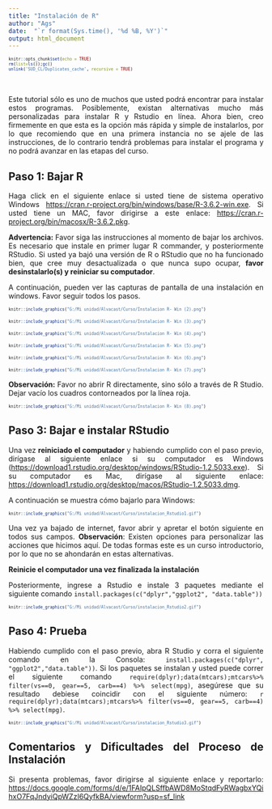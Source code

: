 ```yaml
---
title: "Instalación de R"
author: "Ags"
date:  "`r format(Sys.time(), '%d %B, %Y')`"
output: html_document
---
```


<style>
le type="text/css">
.tablelines table, .tablelines td, .tablelines th {
        border: 1px solid black;
        }
.centrado {
    text-align: center;
}
.table.center {
    margin-left:auto; 
    margin-right:auto;
  }
.table_wrapper{
    display: block;
    overflow-x: auto;
    white-space: nowrap;
}
code.r{
  font-size: 8px;
}
body{ /* Normal  */
      text-align: justify;
  }
</style>

```r
knitr::opts_chunk$set(echo = TRUE)
rm(list=ls());gc()
unlink('SUD_CL/Duplicates_cache', recursive = TRUE)
```
&nbsp;
<br>

Este tutorial sólo es uno de muchos que usted podrá encontrar para instalar estos programas. Posiblemente, existan alternativas mucho más personalizadas para instalar R y Rstudio en línea. Ahora bien, creo firmemente en que esta es la opción más rápida y simple de instalarlos, por lo que recomiendo que en una primera instancia no se ajele de las instrucciones, de lo contrario tendrá problemas para instalar el programa y no podrá avanzar en las etapas del curso.

## Paso 1: Bajar R

Haga click en el siguiente enlace si usted tiene de sistema operativo Windows <https://cran.r-project.org/bin/windows/base/R-3.6.2-win.exe>. Si usted tiene un MAC, favor dirigirse a este enlace: <https://cran.r-project.org/bin/macosx/R-3.6.2.pkg>.

**Advertencia:** Favor siga las instrucciones al momento de bajar los archivos. Es necesario que instale en primer lugar R commander, y posteriormente RStudio. Si usted ya bajó una versión de R o RStudio que no ha funcionado bien, que cree muy desactualizada o que nunca supo ocupar, **favor desinstalarlo(s) y reiniciar su computador**.

A continuación, pueden ver las capturas de pantalla de una instalación en windows. Favor seguir todos los pasos.


```r
knitr::include_graphics("G:/Mi unidad/Alvacast/Curso/Instalacion R- Win (2).png")
```

```r
knitr::include_graphics("G:/Mi unidad/Alvacast/Curso/Instalacion R- Win (3).png")
```


```r
knitr::include_graphics("G:/Mi unidad/Alvacast/Curso/Instalacion R- Win (4).png")
```

```r
knitr::include_graphics("G:/Mi unidad/Alvacast/Curso/Instalacion R- Win (5).png")
```

```r
knitr::include_graphics("G:/Mi unidad/Alvacast/Curso/Instalacion R- Win (6).png")
```

```r
knitr::include_graphics("G:/Mi unidad/Alvacast/Curso/Instalacion R- Win (7).png")
```

**Observación:** Favor no abrir R directamente, sino sólo a través de R Studio. Dejar vacío los cuadros contorneados por la línea roja.

```r
knitr::include_graphics("G:/Mi unidad/Alvacast/Curso/Instalacion R- Win (8).png")
```


## Paso 3: Bajar e instalar RStudio

Una vez **reiniciado el computador** y habiendo cumplido con el paso previo, dirígase al siguiente enlace si su computador es Windows (<https://download1.rstudio.org/desktop/windows/RStudio-1.2.5033.exe>). Si su computador es Mac, dirígase al siguiente enlace: <https://download1.rstudio.org/desktop/macos/RStudio-1.2.5033.dmg>.

A continuación se muestra cómo bajarlo para Windows:

```r
knitr::include_graphics("G:/Mi unidad/Alvacast/Curso/instalacion_Rstudio1.gif")
```

Una vez ya bajado de internet, favor abrir y apretar el botón siguiente en todos sus campos. **Observación**: Existen opciones para personalizar las acciones que hicimos aquí. De todas formas este es un curso introductorio, por lo que no se ahondarán en estas alternativas.

 **Reinicie el computador una vez finalizada la instalación**
 
 Posteriormente, ingrese a Rstudio e instale 3 paquetes mediante el siguiente comando `install.packages(c("dplyr","ggplot2", "data.table"))`


```r
knitr::include_graphics("G:/Mi unidad/Alvacast/Curso/instalacion_Rstudio2.gif")
```


## Paso 4: Prueba

Habiendo cumplido con el paso previo, abra R Studio y corra el siguiente comando en la Consola: `install.packages(c("dplyr", "ggplot2","data.table"))`. Si los paquetes se instalan y usted puede correr el siguiente comando `require(dplyr);data(mtcars);mtcars%>% filter(vs==0, gear==5, carb==4) %>% select(mpg)`, asegúrese que su resultado debiese coincidir con el siguiente número: `r require(dplyr);data(mtcars);mtcars%>% filter(vs==0, gear==5, carb==4) %>% select(mpg)`.


```r
knitr::include_graphics("G:/Mi unidad/Alvacast/Curso/instalacion_Rstudio3.gif")
```

## Comentarios y Dificultades del Proceso de Instalación

Si presenta problemas, favor dirigirse al siguiente enlace y reportarlo:
<https://docs.google.com/forms/d/e/1FAIpQLSffbAWD8MoStqdFyRWagbxYQihxO7FqJndyiQpWZzI6QyfkBA/viewform?usp=sf_link>

